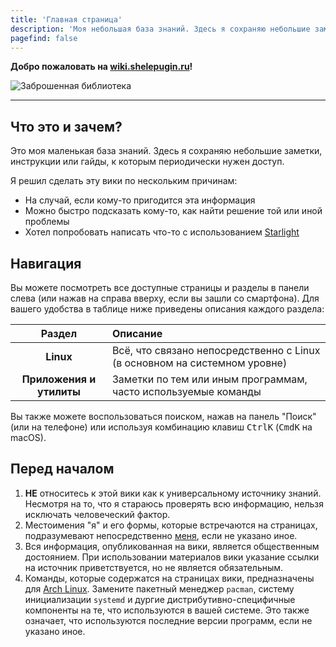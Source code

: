 ```yaml
---
title: 'Главная страница'
description: 'Моя небольшая база знаний. Здесь я сохраняю небольшие заметки, инструкции или гайды, к которым периодически нужен доступ.'
pagefind: false
---
```



**Добро пожаловать на [wiki.shelepugin.ru](https://wiki.shelepugin.ru)!**

<Image src={library} alt="Заброшенная библиотека" loading="eager" />

---

## Что это и зачем?

Это моя маленькая база знаний. Здесь я сохраняю небольшие заметки, инструкции
или гайды, к которым периодически нужен доступ.

Я решил сделать эту вики по нескольким причинам:

-   На случай, если кому-то пригодится эта информация
-   Можно быстро подсказать кому-то, как найти решение той или иной проблемы
-   Хотел попробовать написать что-то с использованием
    [Starlight](https://starlight.astro.build/ru/)

## Навигация

Вы можете посмотреть все доступные страницы и разделы в панели слева
(или нажав на <Icon name="bars" class="icon-example"/> справа вверху, если вы зашли со смартфона).
Для вашего удобства в таблице ниже приведены описания каждого раздела:

|          Раздел          | Описание                                                                  |
| :----------------------: | :------------------------------------------------------------------------ |
|        **Linux**         | Всё, что связано непосредственно с Linux (в основном на системном уровне) |
| **Приложения и утилиты** | Заметки по тем или иным программам, часто используемые команды            |

Вы также можете воспользоваться поиском, нажав на панель "Поиск" (или <Icon name="magnifier" class="icon-example"/> на телефоне)
или используя комбинацию клавиш <kbd>Ctrl</kbd><kbd>K</kbd> (<kbd>Cmd</kbd><kbd>K</kbd> на macOS).

## Перед началом

1.  **НЕ** относитесь к этой вики как к универсальному источнику знаний. Несмотря
    на то, что я стараюсь проверять всю информацию, нельзя исключать человеческий
    фактор.
2.  Местоимения "я" и его формы, которые встречаются на страницах,
    подразумевают непосредственно [меня](https://shelepugin.ru), если не указано
    иное.
3.  Вся информация, опубликованная на вики, является общественным достоянием.
    При использовании материалов вики указание ссылки на источник
    приветствуется, но не является обязательным.
4.  Команды, которые содержатся на страницах вики, предназначены для [Arch
    Linux](https://archlinux.org/). Замените пакетный менеджер `pacman`, систему
    инициализации `systemd` и дургие дистрибутивно-специфичные компоненты на те,
    что используются в вашей системе. Это также означает, что используются
    последние версии программ, если не указано иное.

